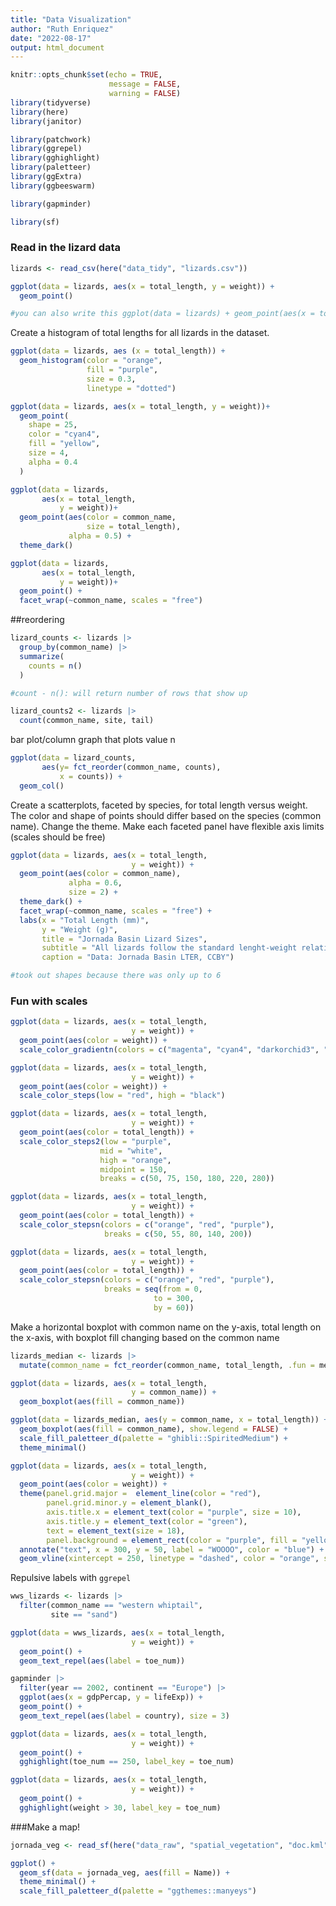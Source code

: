 ```yaml
---
title: "Data Visualization"
author: "Ruth Enriquez"
date: "2022-08-17"
output: html_document
---
```


```r
knitr::opts_chunk$set(echo = TRUE,
                      message = FALSE,
                      warning = FALSE)
library(tidyverse)
library(here)
library(janitor)

library(patchwork)
library(ggrepel)
library(gghighlight)
library(paletteer)
library(ggExtra)
library(ggbeeswarm)

library(gapminder)

library(sf)
```

### Read in the lizard data

```r
lizards <- read_csv(here("data_tidy", "lizards.csv"))
```

```r
ggplot(data = lizards, aes(x = total_length, y = weight)) +
  geom_point()

#you can also write this ggplot(data = lizards) + geom_point(aes(x = total_length, y = weight))
```

Create a histogram of total lengths for all lizards in the dataset.

```r
ggplot(data = lizards, aes (x = total_length)) +
  geom_histogram(color = "orange",
                 fill = "purple",
                 size = 0.3,
                 linetype = "dotted")
```

```r
ggplot(data = lizards, aes(x = total_length, y = weight))+
  geom_point(
    shape = 25,
    color = "cyan4",
    fill = "yellow",
    size = 4,
    alpha = 0.4
  )
```

```r
ggplot(data = lizards, 
       aes(x = total_length, 
           y = weight))+
  geom_point(aes(color = common_name,
                 size = total_length),
             alpha = 0.5) +
  theme_dark()
```


```r
ggplot(data = lizards, 
       aes(x = total_length, 
           y = weight))+
  geom_point() +
  facet_wrap(~common_name, scales = "free")
```

##reordering

```r
lizard_counts <- lizards |> 
  group_by(common_name) |> 
  summarize(
    counts = n()
  )

#count - n(): will return number of rows that show up

lizard_counts2 <- lizards |> 
  count(common_name, site, tail)
```

bar plot/column graph that plots value n

```r
ggplot(data = lizard_counts, 
       aes(y= fct_reorder(common_name, counts), 
           x = counts)) +
  geom_col()
```

Create a scatterplots, faceted by species, for total length versus weight. The color and shape of points should differ based on the species (common name). Change the theme. Make each faceted panel have flexible axis limits (scales should be free)

```r
ggplot(data = lizards, aes(x = total_length,
                           y = weight)) +
  geom_point(aes(color = common_name),
             alpha = 0.6,
             size = 2) +
  theme_dark() +
  facet_wrap(~common_name, scales = "free") +
  labs(x = "Total Length (mm)", 
       y = "Weight (g)",
       title = "Jornada Basin Lizard Sizes",
       subtitle = "All lizards follow the standard lenght-weight relationships, with Western Whiptails being largest",
       caption = "Data: Jornada Basin LTER, CCBY")

#took out shapes because there was only up to 6
```

### Fun with scales


```r
ggplot(data = lizards, aes(x = total_length,
                           y = weight)) +
  geom_point(aes(color = weight)) +
  scale_color_gradientn(colors = c("magenta", "cyan4", "darkorchid3", "dodgerblue", "green", "yellow"))
```

```r
ggplot(data = lizards, aes(x = total_length,
                           y = weight)) +
  geom_point(aes(color = weight)) +
  scale_color_steps(low = "red", high = "black")

ggplot(data = lizards, aes(x = total_length,
                           y = weight)) +
  geom_point(aes(color = total_length)) +
  scale_color_steps2(low = "purple",
                    mid = "white",
                    high = "orange",
                    midpoint = 150,
                    breaks = c(50, 75, 150, 180, 220, 280))

ggplot(data = lizards, aes(x = total_length,
                           y = weight)) +
  geom_point(aes(color = total_length)) +
  scale_color_stepsn(colors = c("orange", "red", "purple"),
                     breaks = c(50, 55, 80, 140, 200))

ggplot(data = lizards, aes(x = total_length,
                           y = weight)) +
  geom_point(aes(color = total_length)) +
  scale_color_stepsn(colors = c("orange", "red", "purple"),
                     breaks = seq(from = 0,
                                to = 300,
                                by = 60))
```

Make a horizontal boxplot with common name on the y-axis, total length on the x-axis, with boxplot fill changing based on the common name

```r
lizards_median <- lizards |> 
  mutate(common_name = fct_reorder(common_name, total_length, .fun = median))

ggplot(data = lizards, aes(x = total_length,
                           y = common_name)) +
  geom_boxplot(aes(fill = common_name))

ggplot(data = lizards_median, aes(y = common_name, x = total_length)) +
  geom_boxplot(aes(fill = common_name), show.legend = FALSE) +
  scale_fill_paletteer_d(palette = "ghibli::SpiritedMedium") +
  theme_minimal()
```

```r
ggplot(data = lizards, aes(x = total_length,
                           y = weight)) +
  geom_point(aes(color = weight)) +
  theme(panel.grid.major =  element_line(color = "red"),
        panel.grid.minor.y = element_blank(),
        axis.title.x = element_text(color = "purple", size = 10),
        axis.title.y = element_text(color = "green"),
        text = element_text(size = 18),
        panel.background = element_rect(color = "purple", fill = "yellow")) +
  annotate("text", x = 300, y = 50, label = "WOOOO", color = "blue") +
  geom_vline(xintercept = 250, linetype = "dashed", color = "orange", size = 4)
```

Repulsive labels with `ggrepel`

```r
wws_lizards <- lizards |> 
  filter(common_name == "western whiptail",
         site == "sand")

ggplot(data = wws_lizards, aes(x = total_length,
                           y = weight)) +
  geom_point() +
  geom_text_repel(aes(label = toe_num))

gapminder |> 
  filter(year == 2002, continent == "Europe") |> 
  ggplot(aes(x = gdpPercap, y = lifeExp)) +
  geom_point() +
  geom_text_repel(aes(label = country), size = 3)

ggplot(data = lizards, aes(x = total_length,
                           y = weight)) +
  geom_point() +
  gghighlight(toe_num == 250, label_key = toe_num)

ggplot(data = lizards, aes(x = total_length,
                           y = weight)) +
  geom_point() +
  gghighlight(weight > 30, label_key = toe_num)
```

###Make a map!

```r
jornada_veg <- read_sf(here("data_raw", "spatial_vegetation", "doc.kml"))

ggplot() + 
  geom_sf(data = jornada_veg, aes(fill = Name)) + 
  theme_minimal() +
  scale_fill_paletteer_d(palette = "ggthemes::manyeys")
```

